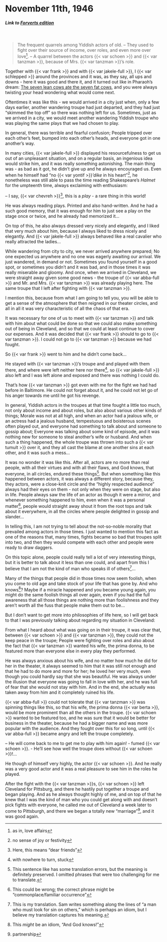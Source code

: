# November 11th, 1946

##### _Link to [Forverts edition](https://www.nli.org.il/en/newspapers/frw/1946/11/09/01/)_ {.unnumbered}

<br>

> The frequent quarrels among Yiddish actors of old. -- They used to fight over their source of income, over roles, and even more over love^[as in, love affairs]. -- A quarrel between the actors {{< var schoen >}} and {{< var tanzman >}}, because of Mrs. {{< var tanzman >}}'s role.

Together with {{< var frank >}} and with {{< var jakele-full >}}, I {{< var schlepped >}} around the provinces and it was, as they say, all ups and downs - here it was good and there it, and it turned out like in Pharaoh's dream: [The seven lean cows ate the seven fat cows](https://en.wikipedia.org/wiki/Joseph_(Genesis)#Joseph_in_prison), and you were always twisting your head wondering what would come next.

Oftentimes it was like this - we would arrived in a city just when, only a few days earlier, another wandering troupe had just departed, and they had just "skimmed the top off" so there was nothing left for us. Sometimes, just as we arrived in a city, we would meet another wandering Yiddish troupe who was playing the same plays that we had chosen to play.

In general, there was terrible and fearful confusion; People tripped over each other's feet, bumped into each other's heads, and everyone got in one another's way.

In many cities, {{< var jakele-full >}} displayed his resourcefulness to get us out of an unpleasant situation, and on a regular basis, an ingenious idea would strike him, and it was really something astonishing. The main thing was - as bad as it got, he didn't give up and he always encouraged us. Even when he himself had "no {{< var yontif >}}_'dike_ in his heart"^[no sense of joy or festivity], he nonetheless was still able to pass the time reading Shakespeare's _Halmet_ for the umpteenth time, always exclaiming with enthusiasm:

-- I say, {{< var chevreh >}}^[Here, this means "dear friends"], this is a _play_ - a rare thing in this world!

He was always reading plays. Printed and also hand-written. And he had a such good memory, that it was enough for him to just see a play on the stage once or twice, and he already had memorized it...

On top of this, he also always dressed very nicely and elegantly, and I liked that very much about him, because I always liked to dress nicely and elegantly. And {{< var jakele-full >}} always behaved like a real cavalier who really attracted the ladies...

While wandering from city to city, we never arrived anywhere prepared; No one expected us anywhere and no one was eagerly awaiting our arrival. We just wandered, in demand or not. Sometimes you found yourself in a good spot, or sometimes you didn't and it was bad, and in those times it was really miserable and gloomy. And once, when we arrived in Cleveland, we were straight away given some good news - the troupe of {{< var abba-full >}} and Mr. and Mrs. {{< var tanzman >}} was already playing here. The same troupe that I left after fighting with {{< var tanzman >}}.

I mention this, because from what I am going to tell you, you will be able to get a sense of the atmosphere that then reigned in our theater circles, and all in all it was very characteristic of all the chaos of that era.


It was necessary for one of us to meet with {{< var tanzman >}} and talk with him about what could be done so that we could also make something out of being in Cleveland, and so that we could at least continue to cover our expenses. And it was decided that {{< var frank >}} should to go to {{< var tanzman >}}. I could not go to {{< var tanzman >}} because we had fought.

So {{< var frank >}} went to him and he didn't come back...

He stayed with {{< var tanzman >}}'s troupe and and played with them there, and where were left neither here nor there^[with nowhere to turn, stuck], so {{< var jakele-full >}} also left and I was left alone and exposed and there was nothing I could do.

That's how {{< var tanzman >}} got even with me for the fight we had had before in Baltimore. He could not forget about it, and he could not let go of his anger towards me until he got his revenge.


In general, Yiddish actors in the troupes at that time fought a little too much, not only about income and about roles, but also about various other kinds of things; Morale was not at all high, and when an actor had a jealous wife, or an actress had a jealous husband, tempestuous and boisterous scenes often played out, and everyone had something to talk about and someone to gossip about; Everyone was talking about some kind of episode, and it was nothing new for someone to steal another's wife or husband. And when such a thing happened, the whole troupe was thrown into such a {{< var tumult >}} over it, and they all cast the blame at one another sins at each other, and it was such a mess...

It was no wonder it was like this. After all, actors are no more than real people, with all their virtues and with all their flaws, and God knows, that everyone, in all circles, endured these things^[This sentence like has some translation errors, but the meaning is definitely preserved. I omitted phrases that were too challenging for me to translate.]. But when something like this happened between actors, it was always a different story, because they, they actors, were a close-knit circle and the "highly respected audience" always had their eyes on them - not only when they were on stage, but also in life. People always saw the life of an actor as though it were a mirror, and whenever something happened to him, even when it was a personal matter^[This could be wrong; the correct phrase might be "commonplace/familiar occurrence"], people would straight away shout it from the root tops and talk about it everywhere, in all the circles where people delighted in gossip and slander...

In telling this, I am not trying to tell about the not-so-noble morality that prevailed among actors in those times. I just wanted to mention this fact as one of the reasons that, many times, fights became so bad that troupes split into two, and then they would compete with each other and people were ready to draw daggers.

On this topic alone, people could really tell a lot of very interesting things, but it is better to talk about it less than one could, and apart from this I believe that I am not the kind of man who speaks ill of others^[This is my translation. Sam writes something along the lines of "a man who must look for sin on others," which is perhaps an idiom, but I believe my translation captures his meaning.]...

Many of the things that people did in those times now seem foolish, when you come to old age and take stock of your life that has gone by. And who knows^[This _might_ be an idiom, "And God knows!"]? Maybe if a miracle happened and you became young again, you might do the same foolish things all over again, even if you had the full awareness that all those things are nothing more than foolishness and they aren't worth all the fuss that people make them out to be...

But I don't want to get more into philosophies of life here, so I will get back to that I was previously talking about regarding my situation in Cleveland:

From what I heard about what was going on in their troupe, it was clear that, between {{< var schoen >}} and {{< var tanzman >}}, they could not the keep peace in the troupe; People were fighting over roles and also about the fact that {{< var tanzman >}} wanted his wife, the prima donna, to be featured more than everyone else in every play they performed.

He was always anxious about his wife, and no matter how much he did for her in the theater, it always seemed to him that it was still not enough and that he had to do more and more for her; he loved her very much, even though you could hardly say that she was beautiful. He was always under the illusion that everyone was going to fall in love with her, and he was full of fear that she would not stay with him. And in the end, she actually was taken away from him and it completely ruined his life.

{{< var abba-full >}} could not tolerate that {{< var tanzman >}} was spinning things like this, so that his wife, the prima donna {{< var berta >}}, would be more prominent than all the others in the troupe. {{< var schoen >}} wanted to be featured too, and he was sure that it would be better for business in the theater, because he had a bigger name and was more popular with the audience. And they fought over this for so long, until {{< var abba-full >}} became angry and left the troupe completely.

-- He will come back to me to get me to play with him again! - fumed {{< var schoen >}}. - He'll see how well the troupe does without {{< var schoen >}}!...

He though of himself very highly, the actor {{< var schoen >}}. And he really was a very good actor and it was a real pleasure to see him in the roles he played.

After the fight with the {{< var tanzman >}}s, {{< var schoen >}} left Cleveland for Pittsburg, and there he hastily put together a troupe and began playing. And as he always thought highly of me, and on top of that he knew that I was the kind of man who you could get along with and doesn't pick fights with everyone, he called me out of Cleveland a week later to come to Pittsburgh, and there we began a totally new "marriage"^[partnership], and it was good again.
